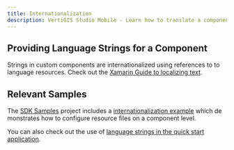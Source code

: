 ```yaml
---
title: Internationalization
description: VertiGIS Studio Mobile - Learn how to translate a components user facing text
---
```



<TranslationCallout />

## Providing Language Strings for a Component

Strings in custom components are internationalized using references to to language resources. Check out the [Xamarin Guide to localizing text](https://docs.microsoft.com/en-us/xamarin/xamarin-forms/app-fundamentals/localization/text?pivots=windows#localize-text-in-xamarinforms).

## Relevant Samples

The [SDK Samples](sdk-samples.mdx) project includes a [internationalization example](https://github.com/vertigis/vertigis-mobile-samples/tree/master/Geocortex.Mobile.Samples/Geocortex.Mobile.Samples/Samples/Conceptual/Internationalization) which demonstrates how to configure resource files on a component level.

You can also check out the use of [language strings in the quick start application](https://github.com/vertigis/vertigis-mobile-quickstart/blob/master/App1/App1/AppResources.resx).
